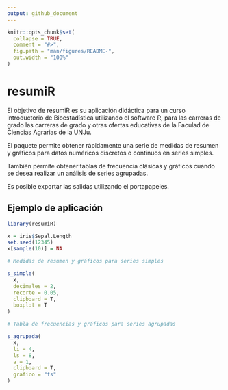 ```yaml
---
output: github_document
---
```



```r
knitr::opts_chunk$set(
  collapse = TRUE,
  comment = "#>",
  fig.path = "man/figures/README-",
  out.width = "100%"
)
```

# resumiR

<!-- badges: start -->
<!-- badges: end -->

El objetivo de resumiR es su aplicación didáctica para un curso introductorio de Bioestadística utilizando el software R, para las carreras de grado las carreras de grado y otras ofertas educativas de la Faculad de Ciencias Agrarias de la UNJu.

El paquete permite obtener rápidamente una serie de medidas de resumen y gráficos para datos numéricos discretos o continuos en series simples.

También permite obtener tablas de frecuencia clásicas y gráficos cuando se desea realizar un análisis de series agrupadas.

Es posible exportar las salidas utilizando el portapapeles.
      

## Ejemplo de aplicación


```r
library(resumiR)

x = iris$Sepal.Length
set.seed(12345)
x[sample(10)] = NA

# Medidas de resumen y gráficos para series simples

s_simple(
  x,
  decimales = 2,
  recorte = 0.05,
  clipboard = T,
  boxplot = T
)

# Tabla de frecuencias y gráficos para series agrupadas

s_agrupada(
  x,
  li = 4,
  ls = 8,
  a = 1,
  clipboard = T,
  grafico = "fs"
)

```

